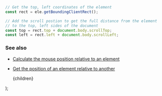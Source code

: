 
```js
// Get the top, left coordinates of the element
const rect = ele.getBoundingClientRect();

// Add the scroll postion to get the full distance from the element
// to the top, left sides of the document
const top = rect.top + document.body.scrollTop;
const left = rect.left + document.body.scrollLeft;
```

### See also

-   [Calculate the mouse position relative to an element](/calculate-the-mouse-position-relative-to-an-element)
-   [Get the position of an element relative to another](/get-the-position-of-an-element-relative-to-another)

    <PostLayout keywords="" title="Get the position of an element relative to the document">
        {children}
    </PostLayout>
);